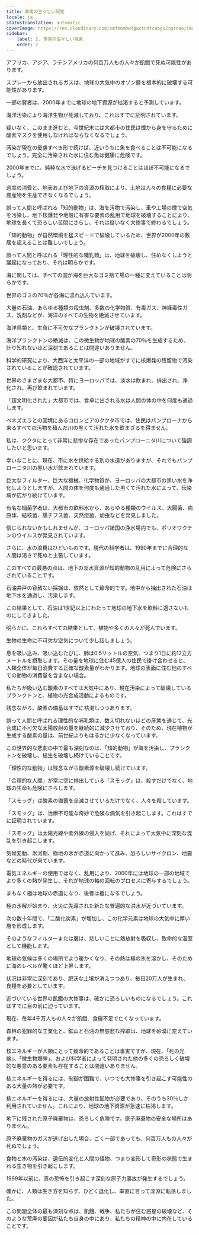 ```yaml
---
title: 事実の生々しい現実
locale: ja
statusTranslation: automatic
coverImage: https://res.cloudinary.com/xmfm6mhw3gwctndtcubgx2rptnae/image/upload/v1741354419/small_cover_la_gran_rebelion_28716e29d2.webp
sidebar:
    label: 2. 事実の生々しい現実
    order: 2
---
```

アフリカ、アジア、ラテンアメリカの何百万人もの人々が飢餓で死ぬ可能性があります。

スプレーから放出されるガスは、地球の大気中のオゾン層を根本的に破壊する可能性があります。

一部の賢者は、2000年までに地球の地下資源が枯渇すると予測しています。

海洋汚染により海洋生物が死滅しており、これはすでに証明されています。

疑いなく、このまま進むと、今世紀末には大都市の住民は煙から身を守るために酸素マスクを使用しなければならなくなるでしょう。

汚染が現在の憂慮すべき形で続けば、近いうちに魚を食べることは不可能になるでしょう。完全に汚染された水に住む魚は健康に危険です。

2000年までに、純粋な水で泳げるビーチを見つけることはほぼ不可能になるでしょう。

過度の消費と、地表および地下の資源の搾取により、土地は人々の食糧に必要な農産物を生産できなくなるでしょう。

誤って人間と呼ばれる「知的動物」は、海を汚物で汚染し、車や工場の煙で空気を汚染し、地下核爆発や地殻に有害な要素の乱用で地球を破壊することにより、地球を長くて恐ろしい苦悶にさらし、それは疑いなく大惨事で終わるでしょう。

「知的動物」が自然環境を猛スピードで破壊しているため、世界が2000年の敷居を超えることは難しいでしょう。

誤って人間と呼ばれる「理性的な哺乳類」は、地球を破壊し、住めなくしようと躍起になっており、それは明らかです。

海に関しては、すべての国が海を巨大なゴミ捨て場の一種に変えていることは明らかです。

世界のゴミの70％が各海に流れ込んでいます。

大量の石油、あらゆる種類の殺虫剤、多数の化学物質、有毒ガス、神経毒性ガス、洗剤などが、海洋のすべての生物を絶滅させています。

海洋鳥類と、生命に不可欠なプランクトンが破壊されています。

海洋プランクトンの絶滅は、この微生物が地球の酸素の70％を生成するため、計り知れないほど深刻であることは間違いありません。

科学的研究により、大西洋と太平洋の一部の地域がすでに核爆発の残留物で汚染されていることが確認されています。

世界のさまざまな大都市、特にヨーロッパでは、淡水は飲まれ、排出され、浄化され、再び飲まれています。

「超文明化された」大都市では、食卓に出される水は人間の体の中を何度も通過します。

ベネズエラとの国境にあるコロンビアのククタ市では、住民はパンプローナから来るすべての汚物を積んだ川の黒くて汚れた水を飲まざるを得ません。

私は、ククタにとって非常に悲惨な存在であったパンプローニタ川について強調したいと思います。

幸いなことに、現在、市に水を供給する別の水道がありますが、それでもパンプローニタ川の黒い水が飲まれています。

巨大なフィルター、巨大な機械、化学物質が、ヨーロッパの大都市の黒い水を浄化しようとしますが、人間の体を何度も通過した黒くて汚れた水によって、伝染病が広がり続けています。

有名な細菌学者は、大都市の飲料水から、あらゆる種類のウイルス、大腸菌、病原体、結核菌、腸チフス菌、天然痘菌、幼虫などを発見しました。

信じられないかもしれませんが、ヨーロッパ諸国の浄水場内でも、ポリオワクチンのウイルスが発見されています。

さらに、水の浪費はひどいものです。現代の科学者は、1990年までに合理的な人間は渇きで死ぬと主張しています。

このすべての最悪の点は、地下の淡水資源が知的動物の乱用によって危険にさらされていることです。

石油井戸の容赦ない採掘は、依然として致命的です。地中から抽出された石油は地下水を通過し、汚染します。

この結果として、石油は1世紀以上にわたって地球の地下水を飲料に適さないものにしてきました。

明らかに、これらすべての結果として、植物や多くの人々が死んでいます。

生物の生命に不可欠な空気について少し話しましょう。

息を吸い込み、吸い込むたびに、肺は0.5リットルの空気、つまり1日に約12立方メートルを摂取します。その量を地球に住む45億人の住民で掛け合わせると、人類全体が毎日消費する正確な酸素量がわかります。地球の表面に住む他のすべての動物の消費量を含まない場合。

私たちが吸い込む酸素のすべては大気中にあり、現在汚染によって破壊しているプランクトンと、植物の光合成活動によるものです。

残念ながら、酸素の備蓄はすでに枯渇しつつあります。

誤って人間と呼ばれる理性的な哺乳類は、数え切れないほどの産業を通じて、光合成に不可欠な太陽放射の量を継続的に減少させており、そのため、現在植物が生成する酸素の量は、前世紀よりもはるかに少なくなっています。

この世界的な悲劇の中で最も深刻なのは、「知的動物」が海を汚染し、プランクトンを破壊し、植生を破壊し続けていることです。

「理性的な動物」は残念ながら酸素源を破壊し続けています。

「合理的な人間」が常に空に排出している「スモッグ」は、殺すだけでなく、地球の生命も危険にさらします。

「スモッグ」は酸素の備蓄を全滅させているだけでなく、人々を殺しています。

「スモッグ」は、治療不可能な奇妙で危険な病気を引き起こします。これはすでに証明されています。

「スモッグ」は太陽光線や紫外線の侵入を妨げ、それによって大気中に深刻な混乱を引き起こします。

気候変動、氷河期、極地の氷が赤道に向かって進み、恐ろしいサイクロン、地震などの時代が来ています。

電気エネルギーの使用ではなく、乱用により、2000年には地球の一部の地域でより多くの熱が発生し、それが地球の軸の回転のプロセスに寄与するでしょう。

まもなく極は地球の赤道になり、後者は極になるでしょう。

極の氷解が始まり、火災に先導された新たな普遍的な洪水が近づいています。

次の数十年間で、「二酸化炭素」が増加し、この化学元素は地球の大気中に厚い層を形成します。

そのようなフィルターまたは層は、悲しいことに熱放射を吸収し、致命的な温室として機能します。

地球の気候は多くの場所でより暖かくなり、その熱は極の氷を溶かし、そのために海のレベルが驚くほど上昇します。

状況は非常に深刻であり、肥沃な土壌が消えつつあり、毎日20万人が生まれ、食糧を必要としています。

近づいている世界の飢餓の大惨事は、確かに恐ろしいものになるでしょう。これはすでに目の前に迫っています。

現在、毎年4千万人もの人々が飢餓、食糧不足で亡くなっています。

森林の犯罪的な工業化と、鉱山と石油の無慈悲な搾取は、地球を砂漠に変えています。

核エネルギーが人類にとって致命的であることは事実ですが、現在、「死の光線」、「微生物爆弾」、および科学者によって発明された他の多くの恐ろしく破壊的な悪意のある要素も存在することは間違いありません。

核エネルギーを得るには、制御が困難で、いつでも大惨事を引き起こす可能性のある大量の熱が必要です。

核エネルギーを得るには、大量の放射性鉱物が必要であり、そのうち30％しか利用されていません。これにより、地球の地下資源が急速に枯渇します。

地下に残された原子廃棄物は、恐ろしく危険です。原子廃棄物の安全な場所はありません。

原子廃棄物のガスが逃げ出した場合、ごく一部であっても、何百万人もの人々が死ぬでしょう。

食物と水の汚染は、遺伝的変化と人間の怪物、つまり変形して奇形の状態で生まれる生き物を引き起こします。

1999年以前に、真の恐怖を引き起こす深刻な原子力事故が発生するでしょう。

確かに、人類は生き方を知らず、ひどく退化し、率直に言って深淵に転落しました。

この問題全体の最も深刻な点は、飢餓、戦争、私たちが住む惑星の破壊など、そのような荒廃の要因が私たち自身の中にあり、私たちの精神の中に内在していることです。
